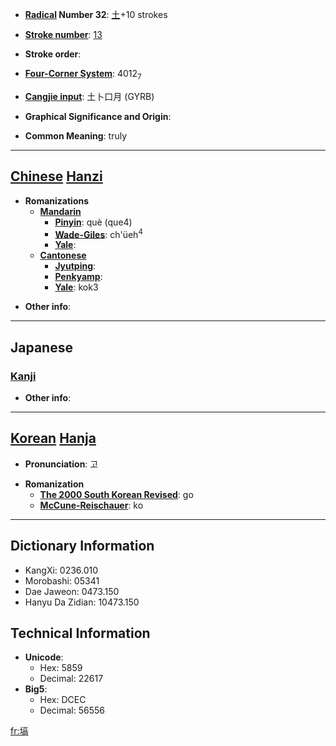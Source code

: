 * '''[[Wiktionary:Chinese radical index| Radical]] Number 32''': [[Wiktionary:Chinese radical index 土|土]]+10 strokes

* '''[[Wiktionary:Chinese total strokes index|Stroke number]]''': [[Wiktionary:Chinese total strokes index 13|13]]

* '''Stroke order''': 

* '''[[Wiktionary:Chinese four corner index|Four-Corner System]]''': 4012<sub>7</sub>

* '''[[Wiktionary:Chinese Cangjie index|Cangjie input]]''': 土卜口月 (GYRB)

* '''Graphical Significance and Origin''': 

* '''Common Meaning''': truly

----

== [[Chinese]] [[Hanzi]] ==

* '''Romanizations'''
** '''[[Mandarin]]'''
*** '''[[Pinyin]]''': què (que4)
*** '''[[Wade-Giles]]''': ch'üeh<sup>4</sup>
*** '''[[Yale]]''': 
** '''[[Cantonese]]'''
*** '''[[Jyutping]]''':
*** '''[[Penkyamp]]''': 
*** '''[[Yale]]''': kok3

* '''Other info''': 

----

==Japanese==
===[[Kanji]]===
{{kanji|on readings=[[かく]] (kaku), [[こう]] (kō)|kun readings=[[かたい]] (katai), [[はなわ]] (hanawa)}}

* '''Other info''':  

----

== [[Korean]] [[Hanja]] ==

* '''Pronunciation''': 고

* '''Romanization'''
** '''[[The 2000 South Korean Revised Romanization|The 2000 South Korean Revised]]''': go
** '''[[McCune-Reischauer]]''': ko

----

== Dictionary Information ==

* KangXi: 0236.010
* Morobashi: 05341
* Dae Jaweon: 0473.150
* Hanyu Da Zidian: 10473.150

== Technical Information ==

* '''Unicode''':
** Hex: 5859
** Decimal: 22617
* '''Big5''':
** Hex: DCEC
** Decimal: 56556

[[fr:塙]]